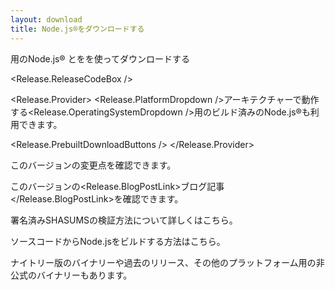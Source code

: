 ```yaml
---
layout: download
title: Node.js®をダウンロードする
---
```


<section>
<Release.OperatingSystemDropdown />用のNode.js® <Release.VersionDropdown />と<Release.PackageManagerDropdown />を<Release.InstallationMethodDropdown />を使ってダウンロードする

<Release.ReleaseCodeBox />

<Release.Provider>
  <Release.PlatformDropdown />アーキテクチャーで動作する<Release.OperatingSystemDropdown />用のビルド済みのNode.js®も利用できます。

  <Release.PrebuiltDownloadButtons />
</Release.Provider>
</section>

<section>
このバージョンの<Release.ChangelogLink>変更点</Release.ChangelogLink>を確認できます。

このバージョンの<Release.BlogPostLink>ブログ記事</Release.BlogPostLink>を確認できます。

署名済みSHASUMSの<LinkWithArrow href="https://github.com/nodejs/node#verifying-binaries">検証方法</LinkWithArrow>について詳しくはこちら。

ソースコードから<LinkWithArrow href="https://github.com/nodejs/node/blob/main/BUILDING.md#building-nodejs-on-supported-platforms">Node.jsをビルドする方法</LinkWithArrow>はこちら。

<LinkWithArrow href="https://nodejs.org/download/nightly/">ナイトリー版</LinkWithArrow>のバイナリーや<Link href="/about/previous-releases#looking-for-latest-release-of-a-version-branch">過去のリリース</Link>、その他のプラットフォーム用の<LinkWithArrow href="https://unofficial-builds.nodejs.org/download/">非公式</LinkWithArrow>のバイナリーもあります。
</section>
